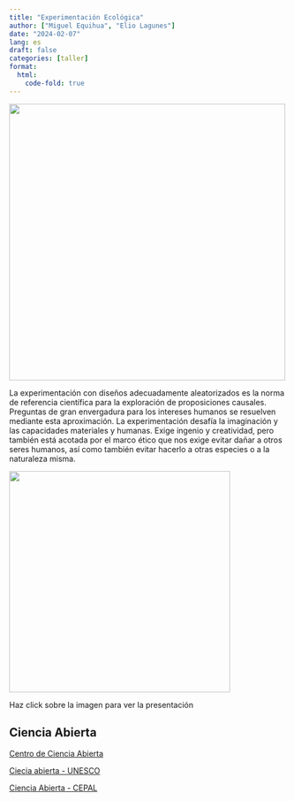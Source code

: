 ```yaml
---
title: "Experimentación Ecológica"
author: ["Miguel Equihua", "Elio Lagunes"]
date: "2024-02-07"
lang: es
draft: false
categories: [taller]
format:
  html:
    code-fold: true
---
```


![](Planeta-en-botella.jpg){width="500"}

La experimentación con diseños adecuadamente aleatorizados es la norma de referencia científica para la exploración de proposiciones causales. Preguntas de gran envergadura para los intereses humanos se resuelven mediante esta aproximación. La experimentación desafía la imaginación y las capacidades materiales y humanas. Exige ingenio y creatividad, pero también está acotada por el marco ético que nos exige evitar dañar a otros seres humanos, así como también evitar hacerlo a otras especies o a la naturaleza misma.



::: {layout="[[-20, 40, -20],[-20, 40, -20]]"}
[![](desierto4.jpg){width="400"}](../../presentaciones/11-experimentar/experimentar.qmd)

Haz click sobre la imagen para ver la presentación
:::


## Ciencia Abierta

[Centro de Ciencia Abierta](https://osf.io/)

[Ciecia abierta - UNESCO](https://www.unesco.org/en/open-science)

[Ciencia Abierta - CEPAL](https://www.cepal.org/es/notas/manual-capacitacion-foster-ciencia-abierta)
